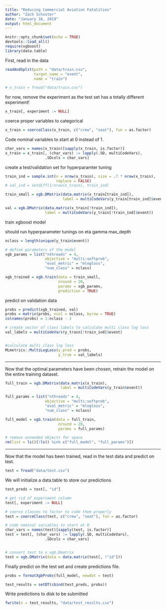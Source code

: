 ```yaml
---
title: "Reducing Commercial Aviation Fatalities"
author: "Zach Schuster"
date: "January 16, 2019"
output: html_document
---
```


```r
knitr::opts_chunk$set(echo = TRUE)
devtools::load_all()
require(xgboost)
library(data.table)
```


First, read in the data

```r

readAndSplit(path = "data/train.csv",
             target_name = "event",
             name = "train")

# x_train = fread("data/train.csv")

```


for now, remove the experiment as the test set has a totally different experiment!

```r
x_train[, experiment := NULL]

```


coerce proper variables to categorical
```r
x_train = coerceClass(x_train, c("crew", "seat"), fun = as.factor)

```



Code nominal variables to start at 0 instead of 1.

```r
char_vars = names(x_train)[sapply(x_train, is.factor)]
x_train = x_train[, (char_vars) := lapply(.SD, multiCodeVars),
                  .SDcols = char_vars]

```




create a test/validation set for hyperparamter tuning
```r
train_ind = sample.int(n = nrow(x_train), size = .7 * nrow(x_train),
                       replace = FALSE)
# val_ind = setdiff(1:nrow(x_train), train_ind)

train_small = xgb.DMatrix(data.matrix(x_train[train_ind]),
                          label = multiCodeVars(y_train[train_ind]$event))

val = xgb.DMatrix(data.matrix(x_train[!train_ind]),
                  label = multiCodeVars(y_train[!train_ind]$event))


```


train xgboost model

should run hyperparameter tunings on 
eta
gamma
max_depth


```r

nclass = length(unique(y_train$event))

# define parameters of the model
xgb_params = list("nthreads" = 4,
                  objective = "multi:softprob",
                  "eval_metric" = "mlogloss",
                  "num_class" = nclass)

xgb_trained = xgb.train(data = train_small,
                        nround = 20,
                        params = xgb_params,
                        prediction = TRUE)


```


predict on validation data

```r
probs = predict(xgb_trained, val)
probs = matrix(probs, ncol = nclass, byrow = TRUE)
colnames(probs) = 1:nclass - 1

# create vector of class labels to calculate multi class log loss
val_labels = multiCodeVars(y_train[!train_ind]$event)


#calculate multi class log loss
MLmetrics::MultiLogLoss(y_pred = probs,
                        y_true = val_labels)

```


***

Now that the optimal parameters have been chosen, retrain the model on the entire training dataset.

```r
full_train = xgb.DMatrix(data.matrix(x_train),
                         label = multiCodeVars(y_train$event))

full_params = list("nthreads" = 4,
                  objective = "multi:softprob",
                  "eval_metric" = "mlogloss",
                  "num_class" = nclass)

full_model = xgb.train(data = full_train,
                        nround = 20,
                        params = full_params)

# remove unneeded objects for space
rm(list = ls()[!ls() %in% c("full_model", "full_params")])
```

***

Now that the model has been trained, read in the test data and predict on test.

```r

test = fread("data/test.csv")
```


We will initialize a data.table to store our predictions
```r
test_preds = test[, "id"]
```


```r
# get rid of experiment column
test[, experiment := NULL]

# coerce classes to factor to code them properly
test = coerceClass(test, c("crew", "seat"), fun = as.factor)

# code nominal variables to start at 0
char_vars = names(test)[sapply(test, is.factor)]
test = test[, (char_vars) := lapply(.SD, multiCodeVars),
                  .SDcols = char_vars]


# convert test to a xgb.Dmatrix
test = xgb.DMatrix(data = data.matrix(test[, !"id"]))
```

Finally predict on the test set and create predictions file.

```r
probs = formatXgbProbs(full_model, newdat = test)

test_results = setDT(cbind(test_preds, probs))
```

Write predictions to disk to be submitted

```r
fwrite(x = test_results, "data/test_results.csv")
```

